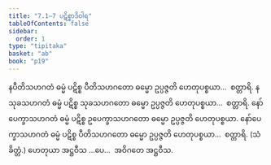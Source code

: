 ```yaml
---
title: "7.1–7 ပဋိစ္စာဒိဝါရ"
tableOfContents: false
sidebar:
  order: 1
type: "tipitaka"
basket: "ab"
book: "p19"
---
```



<DynamicBreadcrumb />

<Division number="15" book="p19" e="ch" v="40" p="333">

<Paragraph number="65" book="p19">
နပီတိသဟဂတံ ဓမ္မံ ပဋိစ္စ ပီတိသဟဂတော ဓမ္မော ဥပ္ပဇ္ဇတိ ဟေတုပစ္စယာ…  စတ္တာရိ.
</Paragraph>

<Paragraph number="66" book="p19">
နသုခသဟဂတံ ဓမ္မံ ပဋိစ္စ သုခသဟဂတော ဓမ္မော ဥပ္ပဇ္ဇတိ ဟေတုပစ္စယာ…  စတ္တာရိ.
</Paragraph>

<Paragraph number="67" book="p19">
နော်ပေက္ခာသဟဂတံ ဓမ္မံ ပဋိစ္စ ဥပေက္ခာသဟဂတော ဓမ္မော ဥပ္ပဇ္ဇတိ ဟေတုပစ္စယာ. နော်ပေက္ခာသဟဂတံ ဓမ္မံ ပဋိစ္စ ပီတိသဟဂတော ဓမ္မော ဥပ္ပဇ္ဇတိ ဟေတုပစ္စယာ…  စတ္တာရိ. (သံခိတ္တံ.)
</Paragraph>

<Paragraph number="68" book="p19">
ဟေတုယာ အဋ္ဌဝီသ …ပေ…  အဝိဂတေ အဋ္ဌဝီသ.
</Paragraph>
</Division>